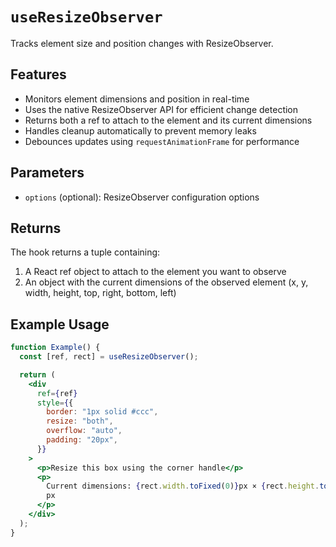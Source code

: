 

<Meta of={useResizeObserverStory} />

# `useResizeObserver`

Tracks element size and position changes with ResizeObserver.

## Features

- Monitors element dimensions and position in real-time
- Uses the native ResizeObserver API for efficient change detection
- Returns both a ref to attach to the element and its current dimensions
- Handles cleanup automatically to prevent memory leaks
- Debounces updates using `requestAnimationFrame` for performance

## Parameters

- `options` (optional): ResizeObserver configuration options

## Returns

The hook returns a tuple containing:

1. A React ref object to attach to the element you want to observe
2. An object with the current dimensions of the observed element (x, y, width, height, top, right, bottom, left)

## Example Usage

```jsx
function Example() {
  const [ref, rect] = useResizeObserver();

  return (
    <div
      ref={ref}
      style={{
        border: "1px solid #ccc",
        resize: "both",
        overflow: "auto",
        padding: "20px",
      }}
    >
      <p>Resize this box using the corner handle</p>
      <p>
        Current dimensions: {rect.width.toFixed(0)}px × {rect.height.toFixed(0)}
        px
      </p>
    </div>
  );
}
```

<Canvas of={useResizeObserverStory.Primary} />
